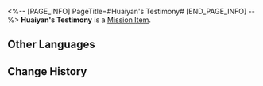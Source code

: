 <%-- [PAGE_INFO]
PageTitle=#Huaiyan's Testimony#
[END_PAGE_INFO] --%>
{{Item Infobox
|id          = 150048
|image       = Item Huaiyan's Testimony.png
|type        = Mission Item
|invCategory = Missions
|rarity      = 2
|effect      = 
|description = General of the Xianzhou Zhuming and Yunli's grandfather. Yunli had intended to talk to her grandfather about Guyun today, but the sword was stolen.
}}
'''Huaiyan's Testimony''' is a [[Mission Item]].

==Other Languages==
{{Other Languages
|en   = Huaiyan's Testimony
|zhs  = 怀炎的证词
|zht  = 懷炎的證詞
|ja   = 懐炎の証言
|ko   = 회염의 증언
|es   = Testimonio de Huaiyan
|fr   = Témoignage de Huaiyan
|ru   = Показания Хуайяня
|th   = คำให้การของ Huaiyan
|vi   = Lời Khai Của Huaiyan
|de   = Huaiyans Zeugenaussage
|id   = Kesaksian Huaiyan
|pt   = Depoimento de Huaiyan
}}

==Change History==
{{Change History|2.4}}